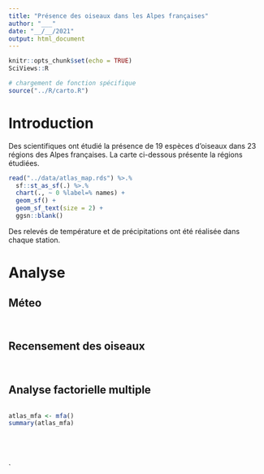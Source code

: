 ```yaml
---
title: "Présence des oiseaux dans les Alpes françaises"
author: "___"
date: "__/__/2021"
output: html_document
---
```


```r
knitr::opts_chunk$set(echo = TRUE)
SciViews::R

# chargement de fonction spécifique 
source("../R/carto.R")
```

<!--- Consignes
Si cela est nécessaire, ajoutez d'autres scripts comprennant des fonctions utiles.
--->


# Introduction

Des scientifiques ont étudié la présence de 19 espèces d'oiseaux dans 23 régions des Alpes françaises. La carte ci-dessous présente la régions étudiées. 

```r
read("../data/atlas_map.rds") %>.%
  sf::st_as_sf(.) %>.%
  chart(., ~ 0 %label=% names) +
  geom_sf() +
  geom_sf_text(size = 2) +
  ggsn::blank() 
```
Des relevés de température et de précipitations ont été réalisée dans chaque station. 

# Analyse

## Méteo

<!--- Consignes
Importez le tableau de données atlas_meteo.csv. Ce tableau comprend les valeurs minimales de température et les valeurs maximales de température en janvier et en juillet pour chaque station. Il comprend aussi des informations sur les précipitations.
--->

```r

```

<!--- Consignes
Réalisez un graphique pertinent pour mettre en avant les corrélations linéaires entre les variables de ce tableau. Décrivez ce graphique en maximum 3 phrases.
--->

```r

```

## Recensement des oiseaux

<!--- Consignes
Importez le tableau de données atlas_birds.csv. Ce tableau comprend des informations sur le recensement d'oiseaux. 

Astuces : Les mesures ne sont pas des dénombrements simple. Les valeurs varient entre 0 et 4. 0 étant l'absence de l'espèce et 4 présence accrue de l'espèce.
--->

```r

```

<!--- Consignes
Réalisez un graphique pertinent pour mettre en avant la distribution des espèces dans les différentes stations. Ce graphique doit être adapté à des données semi-qualitative. Décrivez ce graphique en maximum 3 phrases.
--->

```r

```

## Analyse factorielle multiple

<!--- Consignes
Combinez vos tableaux relatifs aux données météorologiques et aux données de présences des oiseaux d'intérêts.
--->

```r

```

<!--- Consignes
Réalisez votre AFM. Réalisez ensuite un résumé de votre objet atlas_mfa. Décrivez votre résultat en 2 phrases maximum.
--->

```r
atlas_mfa <- mfa()
summary(atlas_mfa)
```

<!--- Consignes
Réalisez le graphique des éboulis. Décrivez votre résultat en 2 phrases maximum.
--->

```r

```

<!--- Consignes
Réalisez le graphique de la répartition des variables dans l'espace. Décrivez votre résultat en 5 phrases maximum.
--->

```r

```


<!--- Consignes
Réalisez le graphique de la répartition des composantes princiaples dans l'espace. Décrivez votre résultat en 3 phrases maximum.
--->

```r

```

<!--- Consignes
Réalisez le graphique de la répartition des individus dans l'espace. Décrivez votre résultat en 3 phrases maximum.
--->

```r

```

<!--- Consignes
Sur base de la série de graphique que vous venez de réaliser, réalisez une description globale des stations en fonction des conditions météo et de la présence des oiseaux étudiés en maximum 5 phrases.
--->

`
